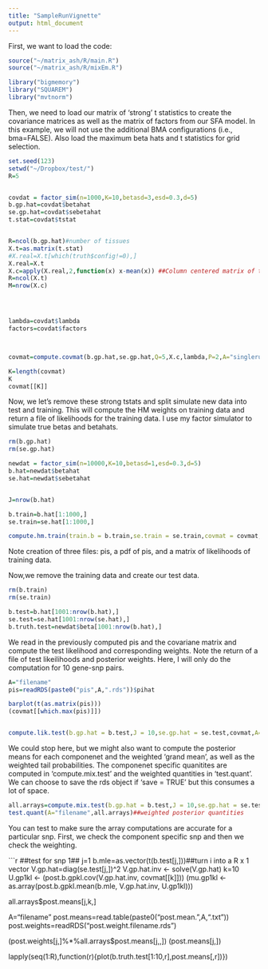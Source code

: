 ```yaml
---
title: "SampleRunVignette"
output: html_document
---
```


First, we want to load the code:

```r

source("~/matrix_ash/R/main.R")
source("~/matrix_ash/R/mixEm.R")

library("bigmemory")
library("SQUAREM")
library("mvtnorm")

```

Then, we need to load our matrix of 'strong' t statistics to create the covariance matrices as well as the matrix of factors from our SFA model. In this example, we will not use the additional BMA configurations (i.e., bma=FALSE). Also load the maximum beta hats and t statistics for grid selection.

```r

set.seed(123)
setwd("~/Dropbox/test/")
R=5


covdat = factor_sim(n=1000,K=10,betasd=3,esd=0.3,d=5)
b.gp.hat=covdat$betahat
se.gp.hat=covdat$sebetahat
t.stat=covdat$tstat


R=ncol(b.gp.hat)#number of tissues
X.t=as.matrix(t.stat)
#X.real=X.t[which(truth$config!=0),]
X.real=X.t
X.c=apply(X.real,2,function(x) x-mean(x)) ##Column centered matrix of t statistics
R=ncol(X.t)
M=nrow(X.c)




lambda=covdat$lambda
factors=covdat$factors



covmat=compute.covmat(b.gp.hat,se.gp.hat,Q=5,X.c,lambda,P=2,A="singlerun",factor.mat=factors,bma=FALSE)

K=length(covmat)
K
covmat[[K]]
```

Now, we let's remove these strong tstats and split simulate new data into test and training. This will compute the HM weights on training data and return a file of likelihoods for the training data. I use my factor simulator to simulate true betas and betahats. 

```r
rm(b.gp.hat)
rm(se.gp.hat)

newdat = factor_sim(n=10000,K=10,betasd=1,esd=0.3,d=5)
b.hat=newdat$betahat
se.hat=newdat$sebetahat


J=nrow(b.hat)

b.train=b.hat[1:1000,]
se.train=se.hat[1:1000,]

compute.hm.train(train.b = b.train,se.train = se.train,covmat = covmat,A="filename") ##compute the HM weights on training data

```
Note creation of three files: pis, a pdf of pis, and a matrix  of likelihoods of training data.

Now,we remove the training data and create our test data.

```r
rm(b.train)
rm(se.train)

b.test=b.hat[1001:nrow(b.hat),]
se.test=se.hat[1001:nrow(se.hat),]
b.truth.test=newdat$beta[1001:nrow(b.hat),]
````

We read in the previously computed pis and the covariane matrix and compute the test likelihood and corresponding weights. Note the return of a file of test likeilihoods and posterior weights. Here, I will only do the computation for 10 gene-snp pairs. 

```r
A="filename"
pis=readRDS(paste0("pis",A,".rds"))$pihat

barplot(t(as.matrix(pis)))
(covmat[[which.max(pis)]])


compute.lik.test(b.gp.hat = b.test,J = 10,se.gp.hat = se.test,covmat,A="filename",pis) 
```

We could stop here, but we might also want to compute the posterior means for each componenet and the weighted 'grand mean', as well as the weighted tail probabilities. The componenet specific quanitites are computed in 'compute.mix.test' and the weighted quantities in 'test.quant'. We can choose to save the rds object if 'save = TRUE' but this consumes a lot of space.

```r
all.arrays=compute.mix.test(b.gp.hat = b.test,J = 10,se.gp.hat = se.test,covmat = covmat,A="filename",save=FALSE)##componenet specific posterior means, variances, tail probabilities
test.quant(A="filename",all.arrays)##weighted posterior quantities
```


You can test to make sure the array computations are accurate for a particular snp. First, we check the component specific snp and then we check the weighting.

```r
##test for snp 1##
j=1
b.mle=as.vector(t(b.test[j,]))##turn i into a R x 1 vector
V.gp.hat=diag(se.test[j,])^2
V.gp.hat.inv <- solve(V.gp.hat)
k=10
U.gp1kl <- (post.b.gpkl.cov(V.gp.hat.inv, covmat[[k]]))
(mu.gp1kl <- as.array(post.b.gpkl.mean(b.mle, V.gp.hat.inv, U.gp1kl)))

all.arrays$post.means[j,k,]

A="filename"
post.means=read.table(paste0("post.mean.",A,".txt"))
post.weights=readRDS("post.weight.filename.rds")

(post.weights[j,]%*%all.arrays$post.means[j,,])
(post.means[j,])

lapply(seq(1:R),function(r){plot(b.truth.test[1:10,r],post.means[,r])})
